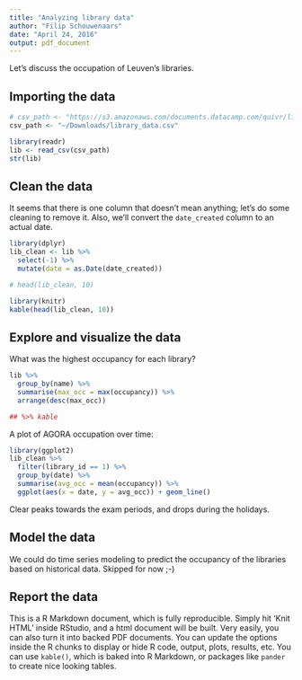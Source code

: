 ```yaml
---
title: "Analyzing library data"
author: "Filip Schouwenaars"
date: "April 24, 2016"
output: pdf_document
---
```


Let's discuss the occupation of Leuven's libraries.

## Importing the data

```r
# csv_path <- "https://s3.amazonaws.com/documents.datacamp.com/quivr/library_data.csv"
csv_path <- "~/Downloads/library_data.csv"

library(readr)
lib <- read_csv(csv_path)
str(lib)
```

## Clean the data

It seems that there is one column that doesn't mean anything; let's do some cleaning to remove it. Also, we'll convert the `date_created` column to an actual date.

```r
library(dplyr)
lib_clean <- lib %>% 
  select(-1) %>%
  mutate(date = as.Date(date_created))

# head(lib_clean, 10)

library(knitr)
kable(head(lib_clean, 10))
```

## Explore and visualize the data

What was the highest occupancy for each library?

```r
lib %>%
  group_by(name) %>%
  summarise(max_occ = max(occupancy)) %>%
  arrange(desc(max_occ))

## %>% kable
```

A plot of AGORA occupation over time:

```r
library(ggplot2)
lib_clean %>%
  filter(library_id == 1) %>%
  group_by(date) %>%
  summarise(avg_occ = mean(occupancy)) %>%
  ggplot(aes(x = date, y = avg_occ)) + geom_line()
```

Clear peaks towards the exam periods, and drops during the holidays.

## Model the data

We could do time series modeling to predict the occupancy of the libraries based on historical data. Skipped for now ;-)

## Report the data

This is a R Markdown document, which is fully reproducible. Simply hit 'Knit HTML' inside RStudio, and a html document will be built. Very easily, you can also turn it into \LaTeX backed PDF documents. You can update the options inside the R chunks to display or hide R code, output, plots, results, etc. You can use `kable()`, which is baked into R Markdown, or packages like `pander` to create nice looking tables.
